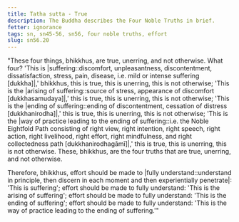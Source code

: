 ```yaml
---
title: Tatha sutta - True
description: The Buddha describes the Four Noble Truths in brief.
fetter: ignorance
tags: sn, sn45-56, sn56, four noble truths, effort
slug: sn56.20
---
```


"These four things, bhikkhus, are true, unerring, and not otherwise. What four? 'This is |suffering::discomfort, unpleasantness, discontentment, dissatisfaction, stress, pain, disease, i.e. mild or intense suffering [dukkha]|,' bhikkhus, this is true, this is unerring, this is not otherwise; 'This is the |arising of suffering::source of stress, appearance of discomfort [dukkhasamudaya]|,' this is true, this is unerring, this is not otherwise; 'This is the |ending of suffering::ending of discontentment, cessation of distress [dukkhanirodha]|,' this is true, this is unerring, this is not otherwise; 'This is the |way of practice leading to the ending of suffering::i.e. the Noble Eightfold Path consisting of right view, right intention, right speech, right action, right livelihood, right effort, right mindfulness, and right collectedness path [dukkhanirodhagāmī]|,' this is true, this is unerring, this is not otherwise. These, bhikkhus, are the four truths that are true, unerring, and not otherwise.

Therefore, bhikkhus, effort should be made to |fully understand::understand in principle, then discern in each moment and then experientially penetrate|: 'This is suffering';
effort should be made to fully understand: 'This is the arising of suffering';
effort should be made to fully understand: 'This is the ending of suffering';
effort should be made to fully understand: 'This is the way of practice leading to the ending of suffering.'"